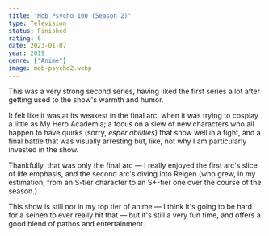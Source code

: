 ```yaml
---
title: "Mob Psycho 100 (Season 2)"
type: Television
status: Finished
rating: 6
date: 2023-01-07
year: 2019
genre: ["Anime"]
image: mob-psycho2.webp
---
```


This was a very strong second series, having liked the first series a lot after getting used to the show's warmth and humor.

It felt like it was at its weakest in the final arc, when it was trying to cosplay a little as My Hero Academia; a focus on a slew
of new characters who all happen to have quirks (sorry, _esper abilities_) that show well in a fight, and a final battle that was
visually arresting but, like, not why I am particularly invested in the show.

Thankfully, that was only the final arc — I really enjoyed the first arc's slice of life emphasis, and the second arc's diving into
Reigen (who grew, in my estimation, from an S-tier character to an S+-tier one over the course of the season.)

This show is still not in my top tier of anime — I think it's going to be hard for a seinen to ever really hit that — but it's
still a very fun time, and offers a good blend of pathos and entertainment.
